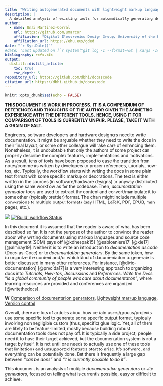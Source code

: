 ```yaml
---
title: "Writing autogenerated documents with lightweight markup languages (LMLs)"
description: |
  A detailed analysis of existing tools for automatically generating documents from markup sources
author:
  - name: Unai Martinez-Corral
    url: https://github.com/umarcor
    affiliation: "Digital Electronics Design Group, University of the Basque Country (UPV/EHU)"
    affiliation_url: https://ehu.eus/gded
date: "`r Sys.Date()`"
#date: 'Last updated on [`r system("git log -1 --format=%at | xargs -I{} date -d @{} +%Y/%m/%d", intern=TRUE)`](https://github.com/umarcor/ghdl-cosim/commit/`r system("git rev-parse HEAD", intern=TRUE)`) and generated on `r format(Sys.time(), "%Y/%m/%d")`'
bibliography: refs.bib
output:
  distill::distill_article:
    toc: true
    toc_depth: 5
repository_url: https://github.com/dbhi/docascode
citation_url: https://dbhi.github.io/docascode
---
```


```r
knitr::opts_chunk$set(echo = FALSE)
```

**THIS DOCUMENT IS WORK IN PROGRESS.**
**IT IS A COMPENDIUM OF REFERENCES AND THOUGHTS OF THE AUTHOR GIVEN THE ASIMETRIC EXPERIENCE WITH THE DIFFERENT TOOLS.**
**HENCE, USING IT FOR COMPARISON OF TOOLS IS CURRENTLY UNFAIR.**
**PLEASE, TAKE IT WITH A GRAIN OF SALT.**

Engineers, software developers and hardware designers need to write documentation.
It might be arguable whether they need to write the docs in their final layout, or some other colleague will take care
of enhancing them.
Nonetheless, it is undoubtable that only the authors of some project can properly describe the complex features,
implementations and motivations.
As a result, tens of tools have been proposed to ease the transition from notes/comments written by developers to proper
references, tutorials, how-tos, etc.
Typically, the workflow starts with writing the docs in some plain text format with some specific markup or decorations.
The text is either written in the sources (in software/hardware designs) or anyway distributed using the same workflow
as for the codebase.
Then, *documentation generator* tools are used to extract the content and convert/manipulate it to some other
(typically prettier) format.
The chain might include multiple conversions to multiple output formats (say HTML, LaTeX, PDF, EPUB, man pages, etc.).

<aside>
<a
  title="'dbhi/docascode' GitHub repository"
  href="https://github.com/dbhi/docascode"
><img
  src="https://img.shields.io/github/stars/dbhi/docascode?longCache=true&style=flat-square&label=dbhi%2Fdocascode&logo=github&color=b9b8b7"
  data-external="1"
></a><!--
-->
<a
  title="'Build' workflow Status"
  href="https://github.com/dbhi/docascode/actions?query=workflow%3ABuild"
><img
  alt="'Build' workflow Status"
  src="https://img.shields.io/github/workflow/status/dbhi/docascode/Build?longCache=true&style=flat-square&logo=github&label=Build"
  data-external="1"
></a>
</aside>

In this document it is assumed that the reader is aware of what has been described so far.
It is not the purpose of the author to convince the reader about why writing documents using markup languages and source
code management (SCM) pays off [@kdheepak15] [@sablonniere17] [@xie17] [@almiray19].
Neither it is to write an introduction to *documentation as code* (Docs-as-Code) or to *documentation generators*.
By the same token, how to organize the content and/or which kind of documentation to generate is better discussed in
many other references.
For instance, [@divio-documentation] [@procida17] is a very interesting approach to organizing docs into *Tutorials*,
*How-tos*, *Discussions* and *References*.
*Write the Docs* "*is a global community of people who care about documentation*", where learning resources are provided
and conferences are organized [@writethedocs].

<aside>
**W** [Comparison of documentation generators](https://en.wikipedia.org/wiki/Comparison_of_documentation_generators),
[Lightweight markup language](https://en.wikipedia.org/wiki/Lightweight_markup_language),
[Version control](https://en.wikipedia.org/wiki/Version_control)
</aside>

Overall, there are lots of articles about how certain users/groups/projects use some specific tool to generate some
specific output format, typically involving non negligible custom (thus, specific) glue logic.
Yet, all of them are likely to be feature-limited, mostly because building robust documentation tools does not pay off.
It is typically a side project; people need it to have their target achieved, but the documentation system is not a
target by itself.
It is not until one needs to actually use one of these tools that limitations and unsupported features start to arise.
It's software, and everything can be potentially done.
But there is frequently a large gap between *"can be done"* and *"it is currently possible to do it"*.

This document is an analysis of multiple *documentation generators* or *site generators*, focused on telling what is
currently possible, easy or difficult to achieve.
